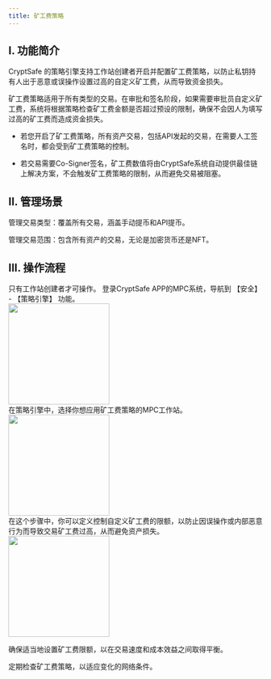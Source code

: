 ```yaml
---
title: 矿工费策略
---
```


## I. 功能简介

CryptSafe 的策略引擎支持工作站创建者开启并配置矿工费策略，以防止私钥持有人出于恶意或误操作设置过高的自定义矿工费，从而导致资金损失。

矿工费策略适用于所有类型的交易。在审批和签名阶段，如果需要审批员自定义矿工费，系统将根据策略检查矿工费金额是否超过预设的限制，确保不会因人为填写过高的矿工费而造成资金损失。


<Note>

* 若您开启了矿工费策略，所有资产交易，包括API发起的交易，在需要人工签名时，都会受到矿工费策略的控制。

* 若交易需要Co-Signer签名，矿工费数值将由CryptSafe系统自动提供最佳链上解决方案，不会触发矿工费策略的限制，从而避免交易被阻塞。

</Note>

## II. 管理场景
管理交易类型：覆盖所有交易，涵盖手动提币和API提币。

管理交易范围：包含所有资产的交易，无论是加密货币还是NFT。

## III. 操作流程
<Tip>
只有工作站创建者才可操作。
</Tip>

<Steps>
<Step title="登录并打开矿工费策略">
    登录CryptSafe APP的MPC系统，导航到 【安全】 - 【策略引擎】 功能。

<div className="w-full flex items-center justify-center">
  <img src="/images/user-guide/safecn.png" width="200"/>
</div>

</Step>
<Step title="选择适用策略的工作站">
   在策略引擎中，选择你想应用矿工费策略的MPC工作站。

<div className="w-full flex items-center justify-center">
<img src="/images/user-guide/workspacelist.jpeg" width="200"/>
</div>

</Step>
<Step title="添加和配置矿工费策略">
在这个步骤中，你可以定义控制自定义矿工费的限额，以防止因误操作或内部恶意行为而导致交易矿工费过高，从而避免资产损失。

<div className="w-full flex items-center justify-center">
        <img src="/images/user-guide/minerfeesetting.jpeg" width="200"/>
</div>
<Warning>

确保适当地设置矿工费限额，以在交易速度和成本效益之间取得平衡。

定期检查矿工费策略，以适应变化的网络条件。
</Warning>

</Step>

</Steps>